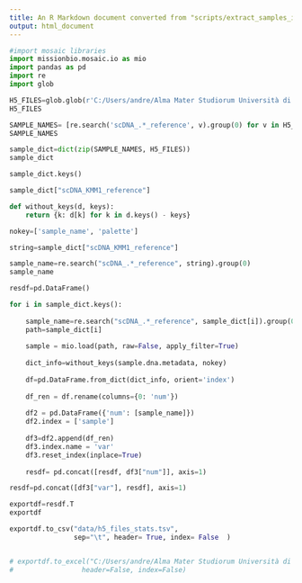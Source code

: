 ```yaml
---
title: An R Markdown document converted from "scripts/extract_samples_info_and_stats.ipynb"
output: html_document
---
```


```python
#import mosaic libraries
import missionbio.mosaic.io as mio
import pandas as pd
import re
import glob
```

```python

H5_FILES=glob.glob(r'C:/Users/andre/Alma Mater Studiorum Università di Bologna/PROJECT Single-Cell - Documenti/DFCI_Ghobrial_RUN/*.h5')
H5_FILES
```

```python
SAMPLE_NAMES= [re.search('scDNA_.*_reference', v).group(0) for v in H5_FILES]
SAMPLE_NAMES
```

```python
sample_dict=dict(zip(SAMPLE_NAMES, H5_FILES))
sample_dict
```

```python
sample_dict.keys()
```

```python
sample_dict["scDNA_KMM1_reference"]
```

```python
def without_keys(d, keys):
    return {k: d[k] for k in d.keys() - keys}

nokey=['sample_name', 'palette']
```

```python
string=sample_dict["scDNA_KMM1_reference"]

sample_name=re.search("scDNA_.*_reference", string).group(0)
sample_name
```

```python
resdf=pd.DataFrame()

for i in sample_dict.keys():
    
    sample_name=re.search("scDNA_.*_reference", sample_dict[i]).group(0)
    path=sample_dict[i]
    
    sample = mio.load(path, raw=False, apply_filter=True) 
    
    dict_info=without_keys(sample.dna.metadata, nokey)
   
    df=pd.DataFrame.from_dict(dict_info, orient='index')
    
    df_ren = df.rename(columns={0: 'num'})
    
    df2 = pd.DataFrame({'num': [sample_name]})
    df2.index = ['sample']
    
    df3=df2.append(df_ren)
    df3.index.name = 'var'
    df3.reset_index(inplace=True)
    
    resdf= pd.concat([resdf, df3["num"]], axis=1)
```

```python
resdf=pd.concat([df3["var"], resdf], axis=1)
```

```python
exportdf=resdf.T
exportdf
```

```python

exportdf.to_csv("data/h5_files_stats.tsv", 
                sep="\t", header= True, index= False  )


# exportdf.to_excel("C:/Users/andre/Alma Mater Studiorum Università di Bologna/PROJECT Single-Cell - Documenti/DFCI_Ghobrial_RUN/h5_files_stats.xlsx",
#                 header=False, index=False)
```


